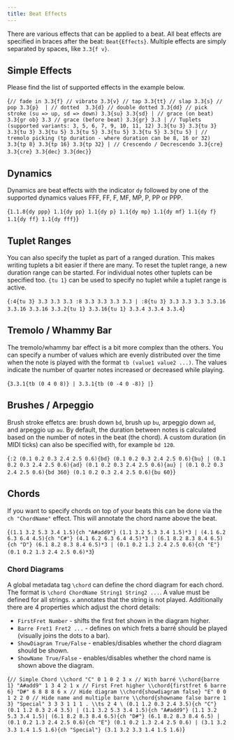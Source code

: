 ```yaml
---
title: Beat Effects
---
```



There are various effects that can be applied to a beat. All beat
effects are specified in braces after the beat: `Beat{Effects}`.
Multiple effects are simply separated by spaces, like `3.3{f v}`.

## Simple Effects

Please find the list of supported effects in the example below.

<AlphaTexSample>{`
// fade in
3.3{f}
// vibrato
3.3{v}
// tap
3.3{tt}
// slap
3.3{s}
// pop
3.3{p} 
|
// dotted 
3.3{d}
// double dotted
3.3{dd}
// pick stroke (su => up, sd => down)
3.3{su}
3.3{sd}
|
// grace (on beat)
3.3{gr ob}
3.3
// grace (before beat)
3.3{gr}
3.3
|
// Tuplets (supported variants: 3, 5, 6, 7, 9, 10, 11, 12)
3.3{tu 3} 3.3{tu 3} 3.3{tu 3}
3.3{tu 5} 3.3{tu 5} 3.3{tu 5} 3.3{tu 5} 3.3{tu 5}
|
// tremolo picking (tp duration - where duration can be 8, 16 or 32)
3.3{tp 8} 3.3{tp 16} 3.3{tp 32}
|
// Crescendo / Decrescendo
3.3{cre} 3.3{cre} 3.3{dec} 3.3{dec}
`}</AlphaTexSample>

## Dynamics

Dynamics are beat effects with the indicator `dy` followed by one of the supported dynamics values FFF, FF, F, MF, MP, P, PP or PPP.

<AlphaTexSample>{`
1.1.8{dy ppp} 1.1{dy pp} 1.1{dy p} 1.1{dy mp} 1.1{dy mf} 1.1{dy f} 1.1{dy ff} 1.1{dy fff}
`}</AlphaTexSample>

## Tuplet Ranges

You can also specify the tuplet as part of a ranged duration. This makes writing tuplets a bit easier if there are many.
To reset the tuplet range, a new duration range can be started. For individual notes other tuplets can be specified too.
`{tu 1}` can be used to specify no tuplet while a tuplet range is active.

<AlphaTexSample>{`
:4{tu 3} 3.3 3.3 3.3 :8 3.3 3.3 3.3 3.3 |
:8{tu 3} 3.3 3.3 3.3 3.3.16 3.3.16 3.3.16 3.3.2{tu 1} 3.3.16{tu 1} 3.3.4 3.3.4 3.3.4
`}</AlphaTexSample>

## Tremolo / Whammy Bar

The tremolo/whammy bar effect is a bit more complex than the others.
You can specify a number of values which are evenly distributed over the
time when the note is played with the format `tb (value1 value2 ...)`.
The values indicate the number of quarter notes increased or decreased while playing.

<AlphaTexSample>{`
3.3.1{tb (0 4 0 8)} |
3.3.1{tb (0 -4 0 -8)} |
`}</AlphaTexSample>

## Brushes / Arpeggio

Brush stroke effetcs are: brush down `bd`, brush up `bu`, arpeggio down `ad`, and arpeggio up `au`.
By default, the duration between notes is calculated based on the number of notes in the beat (the chord).
A custom duration (in MIDI ticks) can also be specified with, for example `bd 120`.

<AlphaTexSample>{`
:2 (0.1 0.2 0.3 2.4 2.5 0.6){bd} (0.1 0.2 0.3 2.4 2.5 0.6){bu} |
(0.1 0.2 0.3 2.4 2.5 0.6){ad} (0.1 0.2 0.3 2.4 2.5 0.6){au} |
(0.1 0.2 0.3 2.4 2.5 0.6){bd 360} (0.1 0.2 0.3 2.4 2.5 0.6){bu 60}
`}</AlphaTexSample>

## Chords

If you want to specify chords on top of your beats this can be done via the `ch "ChordName"` effect.
This will annotate the chord name above the beat.

<AlphaTexSample>{`
(1.1 3.2 5.3 3.4 1.5){ch "A#add9"} (1.1 3.2 5.3 3.4 1.5)*3 |
(4.1 6.2 6.3 6.4 4.5){ch "C#"} (4.1 6.2 6.3 6.4 4.5)*3 |
(6.1 8.2 8.3 8.4 6.5){ch "D"} (6.1 8.2 8.3 8.4 6.5)*3 |
(0.1 0.2 1.3 2.4 2.5 0.6){ch "E"} (0.1 0.2 1.3 2.4 2.5 0.6)*3
`}</AlphaTexSample>

<h3 id="chord-diagrams">Chord Diagrams</h3>

A global metadata tag `\chord` can define the chord diagram for each chord.
The format is `\chord ChordName String1 String2 ...`. A value must be defined for all strings. `x` annotates that the string is not played.
Additionally there are 4 properties which adjust the chord details: 

* `FirstFret Number` - shifts the first fret shown in the diagram higher.
* `Barre Fret1 Fret2 ...` - defines on which frets a barré should be played (visually joins the dots to a bar).
* `ShowDiagram True/False` - enables/disables whether the chord diagram should be shown.
* `ShowName True/False` - enables/disables whether the chord name is shown above the diagram.

<AlphaTexSample>{`
// Simple Chord
\\chord "C" 0 1 0 2 3 x
// With barré
\\chord{barre 1} "A#add9" 1 3 4 2 1 x
// First Fret higher
\\chord{firstfret 6 barre 6} "D#" 6 8 8 8 6 x
// Hide diagram
\\chord{showdiagram false} "E" 0 0 1 2 2 0
// Hide name and multiple barre
\\chord{showname false barre 1 3} "Special" 3 3 3 1 1 1
.
\\ts 2 4
\
(0.1 1.2 0.3 2.4 3.5){ch "C"} (0.1 1.2 0.3 2.4 3.5) |
(1.1 3.2 5.3 3.4 1.5){ch "A#add9"} (1.1 3.2 5.3 3.4 1.5)|
(6.1 8.2 8.3 8.4 6.5){ch "D#"} (6.1 8.2 8.3 8.4 6.5) |
(0.1 0.2 1.3 2.4 2.5 0.6){ch "E"} (0.1 0.2 1.3 2.4 2.5 0.6) |
(3.1 3.2 3.3 1.4 1.5 1.6){ch "Special"} (3.1 3.2 3.3 1.4 1.5 1.6)
`}</AlphaTexSample>